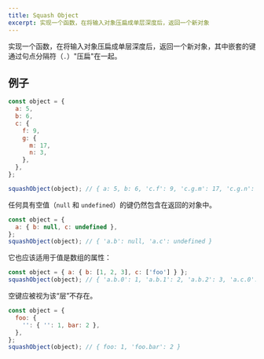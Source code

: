 ```yaml
---
title: Squash Object
excerpt: 实现一个函数，在将输入对象压扁成单层深度后，返回一个新对象
---
```


实现一个函数，在将输入对象压扁成单层深度后，返回一个新对象，其中嵌套的键通过句点分隔符（`.`）"压扁"在一起。

## 例子

```js
const object = {
  a: 5,
  b: 6,
  c: {
    f: 9,
    g: {
      m: 17,
      n: 3,
    },
  },
};

squashObject(object); // { a: 5, b: 6, 'c.f': 9, 'c.g.m': 17, 'c.g.n': 3 }
```

任何具有空值（`null` 和 `undefined`）的键仍然包含在返回的对象中。

```js
const object = {
  a: { b: null, c: undefined },
};
squashObject(object); // { 'a.b': null, 'a.c': undefined }
```

它也应该适用于值是数组的属性：

```js
const object = { a: { b: [1, 2, 3], c: ['foo'] } };
squashObject(object); // { 'a.b.0': 1, 'a.b.1': 2, 'a.b.2': 3, 'a.c.0': 'foo' }
```

空键应被视为该“层”不存在。

```js
const object = {
  foo: {
    '': { '': 1, bar: 2 },
  },
};
squashObject(object); // { foo: 1, 'foo.bar': 2 }
```
